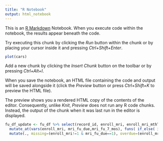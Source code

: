 ```yaml
---
title: "R Notebook"
output: html_notebook
---
```


This is an [R Markdown](http://rmarkdown.rstudio.com) Notebook. When you execute code within the notebook, the results appear beneath the code. 

Try executing this chunk by clicking the *Run* button within the chunk or by placing your cursor inside it and pressing *Ctrl+Shift+Enter*. 

```r
plot(cars)
```

Add a new chunk by clicking the *Insert Chunk* button on the toolbar or by pressing *Ctrl+Alt+I*.

When you save the notebook, an HTML file containing the code and output will be saved alongside it (click the *Preview* button or press *Ctrl+Shift+K* to preview the HTML file).

The preview shows you a rendered HTML copy of the contents of the editor. Consequently, unlike *Knit*, *Preview* does not run any R code chunks. Instead, the output of the chunk when it was last run in the editor is displayed.



```r
fu_df_update <- fu_df %>% select(record_id, enroll_mri, enroll_mri_mthT, mri_fu_due = mri_fu_due.y,mri_fu_7_mos) %>%
  mutate_at(vars(enroll_mri, mri_fu_due,mri_fu_7_mos), funs( if_else( is.na(.), 0, .) ) ) %>%
  mutate(., missing=(enroll_mri!=1 & mri_fu_due==1), overdue=(enroll_mri!=1 & mri_fu_7_mos==1), complete=(enroll_mri==1))
```

